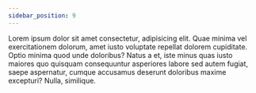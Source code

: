 ```yaml
---
sidebar_position: 9
---
```


Lorem ipsum dolor sit amet consectetur, adipisicing elit. Quae minima vel exercitationem dolorum, amet iusto voluptate repellat dolorem cupiditate. Optio minima quod unde doloribus? Natus a et, iste minus quas iusto maiores quo quisquam consequuntur asperiores labore sed autem fugiat, saepe aspernatur, cumque accusamus deserunt doloribus maxime excepturi? Nulla, similique.